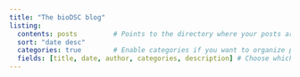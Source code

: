 ```yaml
---
title: "The bioDSC blog"
listing:
  contents: posts         # Points to the directory where your posts are located
  sort: "date desc"
  categories: true        # Enable categories if you want to organize posts by tags
  fields: [title, date, author, categories, description] # Choose which fields to display
---
```


